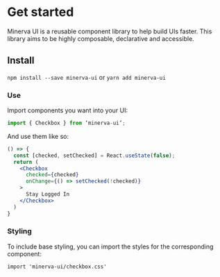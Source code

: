 <Meta title="About|Introduction" />

# Get started

Minerva UI is a reusable component library to help build UIs faster. This library aims to be highly composable, declarative and accessible.

## Install
`npm install --save minerva-ui`
or
`yarn add minerva-ui`

### **Use**

Import components you want into your UI:

```js
import { Checkbox } from ‘minerva-ui’;
```

And use them like so:

```jsx
() => {
  const [checked, setChecked] = React.useState(false);
  return (
    <Checkbox
      checked={checked}
      onChange={() => setChecked(!checked)}
    >
      Stay Logged In
    </Checkbox>
  )
}
```

### Styling
To include base styling, you can import the styles for the corresponding component:
```
import 'minerva-ui/checkbox.css'
```
